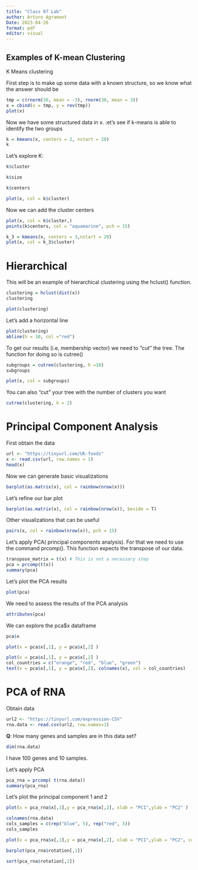 ```yaml
---
title: "Class 07 Lab"
author: Arturo Agramont
Date: 2023-04-26
format: pdf
editor: visual
---
```


## Examples of K-mean Clustering

K Means clustering

First step is to make up some data with a known structure, so we know what the answer should be

```r
tmp = c(rnorm(30, mean = -3), rnorm(30, mean = 3))
x = cbind(x = tmp, y = rev(tmp))
plot(x)
```

Now we have some structured data in x. :et's see if k-means is able to identify the two groups

```r
k = kmeans(x, centers = 2, nstart = 20)
k
```

Let's explore K:

```r
k$cluster
```

```r
k$size
```

```r
k$centers
```

```r
plot(x, col = k$cluster)
```

Now we can add the cluster centers

```r
plot(x, col = k$cluster,)
points(k$centers, col = "aquamarine", pch = 15)

```

```r
k_3 = kmeans(x, centers = 3,nstart = 20)
plot(x, col = k_3$cluster)
```

# Hierarchical

This will be an example of hierarchical clustering using the hclust() function.

```r
clustering = hclust(dist(x))
clustering
```

```r
plot(clustering)
```

Let's add a horizontal line

```r
plot(clustering)
abline(h = 10, col ="red")
```

To get our results (i.e, membership vector) we need to "cut" the tree. The function for doing so is cutree()

```r
subgroups = cutree(clustering, h =10)
subgroups
```

```r
plot(x, col = subgroups)
```

You can also "cut" your tree with the number of clusters you want

```r
cutree(clustering, k = 2)
```

# Principal Component Analysis

First obtain the data

```r
url <- "https://tinyurl.com/UK-foods"
x <- read.csv(url, row.names = 1)
head(x)
```

Now we can generate basic visualizations

```r
barplot(as.matrix(x), col = rainbow(nrow(x)))
```

Let's refine our bar plot

```r
barplot(as.matrix(x), col = rainbow(nrow(x)), beside = T)
```

Other visualizations that can be useful

```r
pairs(x, col = rainbow(nrow(x)), pch = 15)
```

Let's apply PCA( principal components analysis). For that we need to use the command prcomp(). This function expects the transpose of our data.

```r
transpose_matrix = t(x) # This is not a necessary step
pca = prcomp(t(x))
summary(pca)
```

Let's plot the PCA results

```r
plot(pca)
```

We need to assess the results of the PCA analysis

```r
attributes(pca)

```

We can explore the pca\$x dataframe

```r
pca$x
```

```r
plot(x = pca$x[,1], y = pca$x[,2] )
```

```r
plot(x = pca$x[,1], y = pca$x[,2] )
col_countries = c("orange", "red", "blue", "green")
text(x = pca$x[,1], y = pca$x[,2], colnames(x), col = col_countries)
```

# PCA of RNA

Obtain data

```r
url2 <- "https://tinyurl.com/expression-CSV"
rna.data <- read.csv(url2, row.names=1)

```

**Q**: How many genes and samples are in this data set?

```r
dim(rna.data)
```

I have 100 genes and 10 samples.

Let's apply PCA

```r
pca_rna = prcomp( t(rna.data))
summary(pca_rna)
```

Let's plot the principal component 1 and 2

```r
plot(x = pca_rna$x[,1],y = pca_rna$x[,2], xlab = "PC1",ylab = "PC2" )
```

```r
colnames(rna.data)
cols_samples = c(rep("blue", 5), rep("red", 5))
cols_samples

```

```r
plot(x = pca_rna$x[,1],y = pca_rna$x[,2], xlab = "PC1",ylab = "PC2", col = cols_samples )
```

```r
barplot(pca_rna$rotation[,1])
```

```r
sort(pca_rna$rotation[,1])
```
